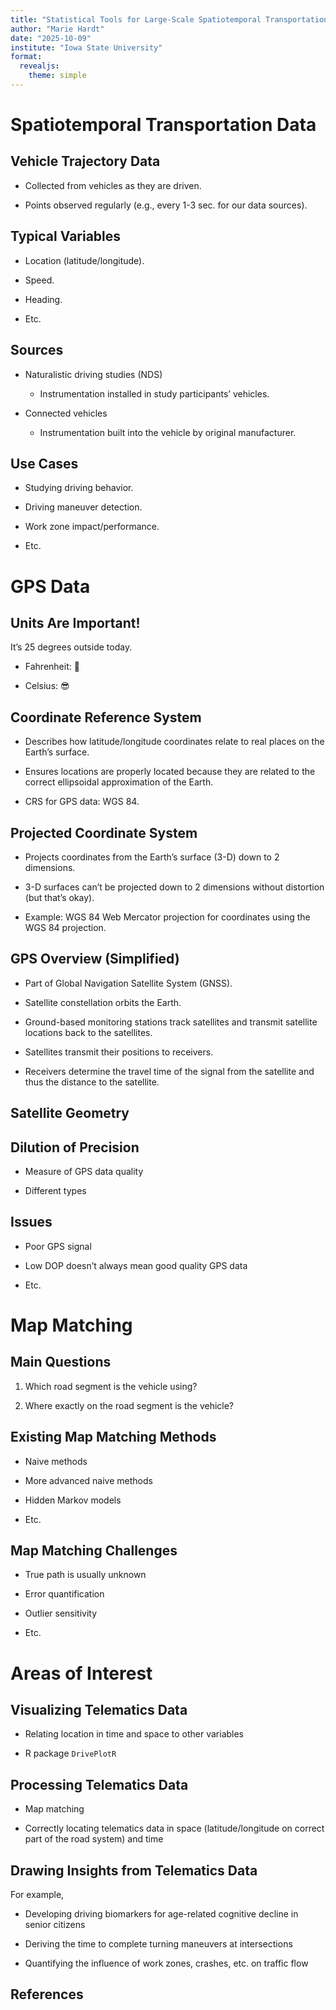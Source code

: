 ```yaml
---
title: "Statistical Tools for Large-Scale Spatiotemporal Transportation Data"
author: "Marie Hardt"
date: "2025-10-09"
institute: "Iowa State University"
format: 
  revealjs:
    theme: simple
---
```


# Spatiotemporal Transportation Data

## Vehicle Trajectory Data

* Collected from vehicles as they are driven.

* Points observed regularly (e.g., every 1-3 sec. for our data sources).

## Typical Variables

* Location (latitude/longitude).
  
* Speed.
  
* Heading.

* Etc.

## Sources

* Naturalistic driving studies (NDS)

  - Instrumentation installed in study participants' vehicles.

* Connected vehicles

  - Instrumentation built into the vehicle by original manufacturer.

## Use Cases

* Studying driving behavior.

* Driving maneuver detection.

* Work zone impact/performance.

* Etc.

# GPS Data

## Units Are Important!

It's 25 degrees outside today.

* Fahrenheit: 🥶

* Celsius: 😎

## Coordinate Reference System

* Describes how latitude/longitude coordinates relate to real places on the Earth's surface.

* Ensures locations are properly located because they are related to the correct ellipsoidal approximation of the Earth.

* CRS for GPS data: WGS 84.

## Projected Coordinate System

* Projects coordinates from the Earth's surface (3-D) down to 2 dimensions.

* 3-D surfaces can't be projected down to 2 dimensions without distortion (but that's okay).

* Example: WGS 84 Web Mercator projection for coordinates using the WGS 84 projection.

## GPS Overview (Simplified)

* Part of Global Navigation Satellite System (GNSS).

* Satellite constellation orbits the Earth.

* Ground-based monitoring stations track satellites and transmit satellite locations back to the satellites.

* Satellites transmit their positions to receivers.

* Receivers determine the travel time of the signal from the satellite and thus the distance to the satellite. 

## Satellite Geometry

## Dilution of Precision

* Measure of GPS data quality

* Different types

## Issues

* Poor GPS signal

* Low DOP doesn't always mean good quality GPS data

* Etc.

# Map Matching

## Main Questions

1. Which road segment is the vehicle using?

2. Where exactly on the road segment is the vehicle?

## Existing Map Matching Methods

* Naive methods

* More advanced naive methods

* Hidden Markov models

* Etc.

## Map Matching Challenges

* True path is usually unknown

* Error quantification

* Outlier sensitivity

* Etc.

# Areas of Interest

## Visualizing Telematics Data

* Relating location in time and space to other variables 

* R package `DrivePlotR`

## Processing Telematics Data

* Map matching

* Correctly locating telematics data in space (latitude/longitude on correct part of the road system) and time

## Drawing Insights from Telematics Data

For example,

* Developing driving biomarkers for age-related cognitive decline in senior citizens

* Deriving the time to complete turning maneuvers at intersections

* Quantifying the influence of work zones, crashes, etc. on traffic flow

## References


